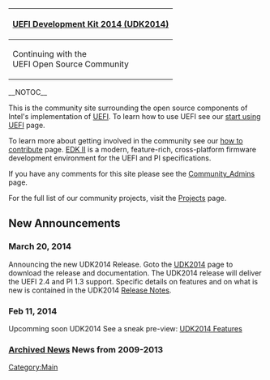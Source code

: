 {| class="headerLines"
! [[UDK2014|UEFI Development Kit 2014 (UDK2014)]]
|-
|Continuing with the<br/>UEFI Open Source Community
|}
__NOTOC__

This is the community site surrounding the open source components of Intel's implementation of [[UEFI]].
To learn how to use UEFI see our [[start using UEFI]] page.

To learn more about getting involved in the community see our [[How To Contribute|how to contribute]] page.
[[EDK2|EDK II]] is a modern, feature-rich, cross-platform firmware development environment for the UEFI and PI specifications.

If you have any comments for this site please see the [[Community_Admins]] page.

For the full list of our community projects, visit the [[Projects]] page.

=='''New Announcements'''==

===March 20, 2014 ===
Announcing the new UDK2014 Release. Goto the [[UDK2014]] page to download the release and documentation.
The UDK2014 release will deliver the UEFI 2.4  and PI 1.3 support.  Specific details on features and on what is new is contained in the UDK2014 
[http://sourceforge.net/projects/edk2/files/UDK2014_Releases/UDK2014/UDK2014-ReleaseNotes-MyWorkSpace.txt/download Release Notes].  

===Feb 11, 2014 ===
Upcomming soon UDK2014 See a sneak pre-view: [[RoadMap2014| UDK2014 Features]]

=== [[Archived News]] News from 2009-2013 ===

[[Category:Main]]